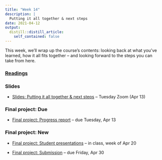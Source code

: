 ```yaml
---
title: "Week 14"
description: |
  Putting it all together & next steps
date: 2021-04-12
output:
  distill::distill_article:
    self_contained: false
---
```


This week, we'll wrap up the course's contents:
looking back at what you've learned, how it all fits together --
and looking forward to the steps you can take from here.

### [Readings](../../w14_readings.html)

### Slides

- [Slides: Putting it all together & next steps](../week-14/slides/14-1.html) -- Tuesday Zoom (Apr 13)

### Final project: Due

- [Final project: Progress report](../../finalproject_progress.html) -- due Tuesday, Apr 13

### Final project: New

- [Final project: Student presentations](../../finalproject_present.html) -- in class, week of Apr 20

- [Final project: Submission](../../finalproject_submission.html) -- due Friday, Apr 30
